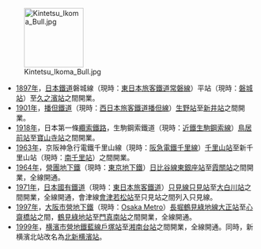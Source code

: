 [[File:Kintetsu_Ikoma_Bull.jpg|120px]]
*[[1897年|1897年]]，[[日本鐵道|日本鐵道]]磐城線（現時：[[東日本旅客鐵道|東日本旅客鐵道]][[常磐線|常磐線]]）平站（現時：[[磐城站|磐城站]]）至[[久之濱站|久之濱站]]之間開業。
*[[1901年|1901年]]，[[播但鐵道|播但鐵道]]（現時：[[西日本旅客鐵道|西日本旅客鐵道]][[播但線|播但線]]）[[生野站_(兵庫縣)|生野站]]至[[新井站_(兵庫縣)|新井站]]之間開業。
*[[1918年|1918年]]，日本第一條[[纜索鐵路|纜索鐵路]]，生駒鋼索鐵道（現時：[[近畿日本鐵道|近鐵]][[生駒鋼索線|生駒鋼索線]]）[[鳥居前站|鳥居前站]]至[[寶山寺站|寶山寺站]]之間開業。
*[[1963年|1963年]]，京阪神急行電鐵千里山線（現時：[[阪急電鐵|阪急電鐵]][[千里線|千里線]]）[[千里山站|千里山站]]至新千里山站（現時：[[南千里站_(日本)|南千里站]]）之間開業。
*[[1964年|1964年]]，[[帝都高速度交通營團|營團地下鐵]]（現時：[[東京地下鐵|東京地下鐵]]）[[日比谷線|日比谷線]][[東銀座站|東銀座站]]至[[霞關站_(東京都)|霞關站]]之間開業，全線開通。
*[[1971年|1971年]]，[[日本國有鐵道|日本國有鐵道]]（現時：[[東日本旅客鐵道|東日本旅客鐵道]]）[[只見線|只見線]][[只見站|只見站]]至[[大白川站|大白川站]]之間開業，全線開通，會津線[[會津若松站|會津若松站]]至只見站之間列入只見線。
*[[1997年|1997年]]，[[大阪市營地下鐵|大阪市營地下鐵]]（現時：[[Osaka_Metro|Osaka Metro]]）[[長堀鶴見綠地線|長堀鶴見綠地線]][[大正站_(大阪府)|大正站]]至[[心齋橋站|心齋橋站]]之間，[[鶴見綠地站|鶴見綠地站]]至[[門真南站|門真南站]]之間開業，全線開通。
*[[1999年|1999年]]，[[藍線_(橫濱市營地鐵)|横濱市營地鐵藍線]][[戶塚站|戶塚站]]至[[湘南台站|湘南台站]]之間開業，全線開通。同時，新横濱北站改名為[[北新横濱站|北新横濱站]]。